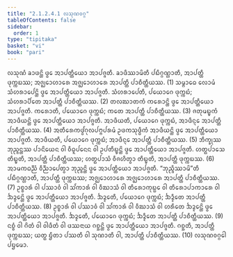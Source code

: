 ```yaml
---
title: "2.1.2.4.1 ᩃᩈᩩᨱᩅᨣ᩠ᨣ"
tableOfContents: false
sidebar:
  order: 1
type: "tipitaka"
basket: "vi"
book: "pari"
---
```



<DynamicBreadcrumb />

<Division number="231" book="pari">

<Paragraph number="877" book="pari">
ᩃᩈᩩᨱᩴ ᨡᩣᨴᨶ᩠ᨲᩦ ᨴ᩠ᩅᩮ ᩋᩣᨸᨲ᩠ᨲᩥᨿᩮᩣ ᩋᩣᨸᨩ᩠ᨩᨲᩥ. ᨡᩣᨴᩥᩔᩣᨾᩦᨲᩥ ᨸᨭᩥᨣ᩠ᨣᨱ᩠ᩉᩣᨲᩥ, ᩋᩣᨸᨲ᩠ᨲᩥ ᨴᩩᨠ᩠ᨠᨭᩔ; ᩋᨩ᩠ᨫᩮᩣᩉᩣᩁᩮ ᩋᨩ᩠ᨫᩮᩣᩉᩣᩁᩮ ᩋᩣᨸᨲ᩠ᨲᩥ ᨸᩣᨧᩥᨲ᩠ᨲᩥᨿᩔ. (1)
</Paragraph>

<Paragraph number="878" book="pari">
ᩈᨾ᩠ᨻᩣᨵᩮ ᩃᩮᩣᨾᩴ ᩈᩴᩉᩁᩣᨸᩮᨶ᩠ᨲᩦ ᨴ᩠ᩅᩮ ᩋᩣᨸᨲ᩠ᨲᩥᨿᩮᩣ ᩋᩣᨸᨩ᩠ᨩᨲᩥ. ᩈᩴᩉᩁᩣᨸᩮᨲᩥ, ᨸᨿᩮᩣᨣᩮ ᨴᩩᨠ᩠ᨠᨭᩴ; ᩈᩴᩉᩁᩣᨸᩥᨲᩮ ᩋᩣᨸᨲ᩠ᨲᩥ ᨸᩣᨧᩥᨲ᩠ᨲᩥᨿᩔ. (2)
</Paragraph>

<Paragraph number="879" book="pari">
ᨲᩃᨥᩣᨲᨠᩴ ᨠᩁᩮᩣᨶ᩠ᨲᩦ ᨴ᩠ᩅᩮ ᩋᩣᨸᨲ᩠ᨲᩥᨿᩮᩣ ᩋᩣᨸᨩ᩠ᨩᨲᩥ. ᨠᩁᩮᩣᨲᩥ, ᨸᨿᩮᩣᨣᩮ ᨴᩩᨠ᩠ᨠᨭᩴ; ᨠᨲᩮ ᩋᩣᨸᨲ᩠ᨲᩥ ᨸᩣᨧᩥᨲ᩠ᨲᩥᨿᩔ. (3)
</Paragraph>

<Paragraph number="880" book="pari">
ᨩᨲᩩᨾᨭ᩠ᨮᨠᩴ ᩋᩣᨴᩥᨿᨶ᩠ᨲᩦ ᨴ᩠ᩅᩮ ᩋᩣᨸᨲ᩠ᨲᩥᨿᩮᩣ ᩋᩣᨸᨩ᩠ᨩᨲᩥ. ᩋᩣᨴᩥᨿᨲᩥ, ᨸᨿᩮᩣᨣᩮ ᨴᩩᨠ᩠ᨠᨭᩴ, ᩋᩣᨴᩥᨶ᩠ᨶᩮ ᩋᩣᨸᨲ᩠ᨲᩥ ᨸᩣᨧᩥᨲ᩠ᨲᩥᨿᩔ. (4)
</Paragraph>

<Paragraph number="881" book="pari">
ᩋᨲᩥᩁᩮᨠᨴ᩠ᩅᩘᨣᩩᩃᨸᨻ᩠ᨻᨸᩁᨾᩴ ᩏᨴᨠᩈᩩᨴ᩠ᨵᩥᨠᩴ ᩋᩣᨴᩥᨿᨶ᩠ᨲᩦ ᨴ᩠ᩅᩮ ᩋᩣᨸᨲ᩠ᨲᩥᨿᩮᩣ ᩋᩣᨸᨩ᩠ᨩᨲᩥ. ᩋᩣᨴᩥᨿᨲᩥ, ᨸᨿᩮᩣᨣᩮ ᨴᩩᨠ᩠ᨠᨭᩴ; ᩋᩣᨴᩥᨶ᩠ᨶᩮ ᩋᩣᨸᨲ᩠ᨲᩥ ᨸᩣᨧᩥᨲ᩠ᨲᩥᨿᩔ. (5)
</Paragraph>

<Paragraph number="882" book="pari">
ᨽᩥᨠ᩠ᨡᩩᩔ ᨽᩩᨬ᩠ᨩᨶ᩠ᨲᩔ ᨸᩣᨶᩦᨿᩮᨶ ᩅᩤ ᩅᩥᨵᩪᨸᨶᩮᨶ ᩅᩤ ᩏᨸᨲᩥᨭ᩠ᨮᨶ᩠ᨲᩦ ᨴ᩠ᩅᩮ ᩋᩣᨸᨲ᩠ᨲᩥᨿᩮᩣ ᩋᩣᨸᨩ᩠ᨩᨲᩥ. ᩉᨲ᩠ᨳᨸᩣᩈᩮ ᨲᩥᨭ᩠ᨮᨲᩥ, ᩋᩣᨸᨲ᩠ᨲᩥ ᨸᩣᨧᩥᨲ᩠ᨲᩥᨿᩔ; ᩉᨲ᩠ᨳᨸᩣᩈᩴ ᩅᩥᨩᩉᩥᨲ᩠ᩅᩣ ᨲᩥᨭ᩠ᨮᨲᩥ, ᩋᩣᨸᨲ᩠ᨲᩥ ᨴᩩᨠ᩠ᨠᨭᩔ. (6)
</Paragraph>

<Paragraph number="883" book="pari">
ᩋᩣᨾᨠᨵᨬ᩠ᨬᩴ ᩅᩥᨬ᩠ᨬᩣᨸᩮᨲ᩠ᩅᩣ ᨽᩩᨬ᩠ᨩᨶ᩠ᨲᩦ ᨴ᩠ᩅᩮ ᩋᩣᨸᨲ᩠ᨲᩥᨿᩮᩣ ᩋᩣᨸᨩ᩠ᨩᨲᩥ. “ᨽᩩᨬ᩠ᨩᩥᩔᩣᨾᩦ”ᨲᩥ ᨸᨭᩥᨣ᩠ᨣᨱ᩠ᩉᩣᨲᩥ, ᩋᩣᨸᨲ᩠ᨲᩥ ᨴᩩᨠ᩠ᨠᨭᩔ; ᩋᨩ᩠ᨫᩮᩣᩉᩣᩁᩮ ᩋᨩ᩠ᨫᩮᩣᩉᩣᩁᩮ ᩋᩣᨸᨲ᩠ᨲᩥ ᨸᩣᨧᩥᨲ᩠ᨲᩥᨿᩔ. (7)
</Paragraph>

<Paragraph number="884" book="pari">
ᩏᨧ᩠ᨧᩣᩁᩴ ᩅᩤ ᨸᩔᩣᩅᩴ ᩅᩤ ᩈᩘᨠᩣᩁᩴ ᩅᩤ ᩅᩥᨥᩣᩈᩴ ᩅᩤ ᨲᩥᩁᩮᩣᨠᩩᨭ᩠ᨭᩮ ᩅᩤ ᨲᩥᩁᩮᩣᨸᩣᨠᩣᩁᩮ ᩅᩤ ᨨᨯ᩠ᨯᩮᨶ᩠ᨲᩦ ᨴ᩠ᩅᩮ ᩋᩣᨸᨲ᩠ᨲᩥᨿᩮᩣ ᩋᩣᨸᨩ᩠ᨩᨲᩥ. ᨨᨯ᩠ᨯᩮᨲᩥ, ᨸᨿᩮᩣᨣᩮ ᨴᩩᨠ᩠ᨠᨭᩴ; ᨨᨯ᩠ᨯᩥᨲᩮ ᩋᩣᨸᨲ᩠ᨲᩥ ᨸᩣᨧᩥᨲ᩠ᨲᩥᨿᩔ. (8)
</Paragraph>

<Paragraph number="885" book="pari">
ᩏᨧ᩠ᨧᩣᩁᩴ ᩅᩤ ᨸᩔᩣᩅᩴ ᩅᩤ ᩈᩘᨠᩣᩁᩴ ᩅᩤ ᩅᩥᨥᩣᩈᩴ ᩅᩤ ᩉᩁᩥᨲᩮ ᨨᨯ᩠ᨯᩮᨶ᩠ᨲᩦ ᨴ᩠ᩅᩮ ᩋᩣᨸᨲ᩠ᨲᩥᨿᩮᩣ ᩋᩣᨸᨩ᩠ᨩᨲᩥ. ᨨᨯ᩠ᨯᩮᨲᩥ, ᨸᨿᩮᩣᨣᩮ ᨴᩩᨠ᩠ᨠᨭᩴ; ᨨᨯ᩠ᨯᩥᨲᩮ ᩋᩣᨸᨲ᩠ᨲᩥ ᨸᩣᨧᩥᨲ᩠ᨲᩥᨿᩔ. (9)
</Paragraph>

<Paragraph number="886" book="pari">
ᨶᨧ᩠ᨧᩴ ᩅᩤ ᨣᩦᨲᩴ ᩅᩤ ᩅᩤᨴᩥᨲᩴ ᩅᩤ ᨴᩔᨶᩣᨿ ᨣᨧ᩠ᨨᨶ᩠ᨲᩦ ᨴ᩠ᩅᩮ ᩋᩣᨸᨲ᩠ᨲᩥᨿᩮᩣ ᩋᩣᨸᨩ᩠ᨩᨲᩥ. ᨣᨧ᩠ᨨᨲᩥ, ᩋᩣᨸᨲ᩠ᨲᩥ ᨴᩩᨠ᩠ᨠᨭᩔ; ᨿᨲ᩠ᨳ ᨮᩥᨲᩣ ᨸᩔᨲᩥ ᩅᩤ ᩈᩩᨱᩣᨲᩥ ᩅᩤ, ᩋᩣᨸᨲ᩠ᨲᩥ ᨸᩣᨧᩥᨲ᩠ᨲᩥᨿᩔ. (10)

</Paragraph>
</Division>

<Paragraph number="887" type="center" book="pari">
ᩃᩈᩩᨱᩅᨣ᩠ᨣᩮᩤ ᨸᨮᨾᩮᩣ.
</Paragraph>